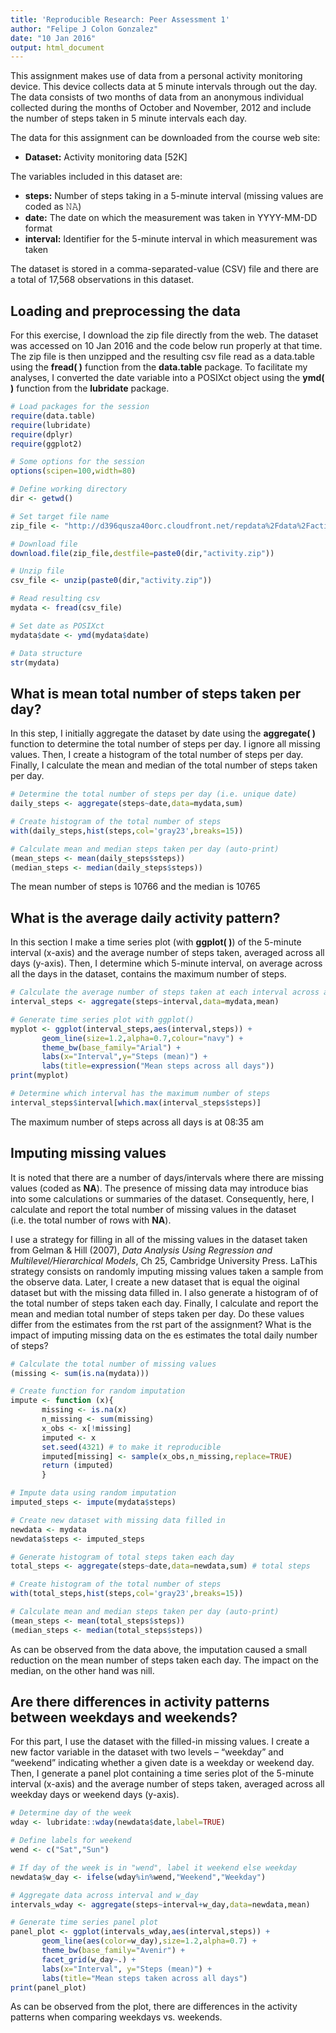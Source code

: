 ```yaml
---
title: 'Reproducible Research: Peer Assessment 1'
author: "Felipe J Colon Gonzalez"
date: "10 Jan 2016"
output: html_document
---
```


This assignment makes use of data from a personal activity monitoring device. This device collects data at 5 minute intervals through out the day. The data consists of two months 
of data from an anonymous individual collected during the months of October and November, 
2012 and include the number of steps taken in 5 minute intervals each day.

The data for this assignment can be downloaded from the course web site:

* **Dataset:** Activity monitoring data [52K]

The variables included in this dataset are:

* **steps:** Number of steps taking in a 5-minute interval (missing values are coded as 𝙽𝙰)
* **date:** The date on which the measurement was taken in YYYY-MM-DD format
* **interval:** Identifier for the 5-minute interval in which measurement was taken

The dataset is stored in a comma-separated-value (CSV) file and there are a total of 
17,568 observations in this dataset.


## Loading and preprocessing the data
For this exercise, I download the zip file directly from the web. The dataset
was accessed on 10 Jan 2016 and the code below run properly at that time. The zip file is
then unzipped and the resulting csv file read as a data.table using the **fread( )**
function from the **data.table** package. To facilitate my analyses, I converted the 
date variable into a POSIXct object using the **ymd( )** function from the **lubridate**
package.


```r
# Load packages for the session 
require(data.table)
require(lubridate)
require(dplyr)
require(ggplot2)

# Some options for the session
options(scipen=100,width=80)

# Define working directory
dir <- getwd()

# Set target file name
zip_file <- "http://d396qusza40orc.cloudfront.net/repdata%2Fdata%2Factivity.zip"

# Download file
download.file(zip_file,destfile=paste0(dir,"activity.zip"))

# Unzip file
csv_file <- unzip(paste0(dir,"activity.zip"))

# Read resulting csv
mydata <- fread(csv_file)

# Set date as POSIXct
mydata$date <- ymd(mydata$date)

# Data structure
str(mydata)

```

## What is mean total number of steps taken per day?
In this step, I initially aggregate the dataset by date using the **aggregate( )** 
function to determine the total number of steps per day. I ignore all missing values. 
Then, I create a histogram of the total number of steps per day. Finally, I calculate 
the mean and median of the total number of steps taken per day.

```r
# Determine the total number of steps per day (i.e. unique date)
daily_steps <- aggregate(steps~date,data=mydata,sum)

# Create histogram of the total number of steps
with(daily_steps,hist(steps,col='gray23',breaks=15))

# Calculate mean and median steps taken per day (auto-print)
(mean_steps <- mean(daily_steps$steps))
(median_steps <- median(daily_steps$steps))

```

The mean number of steps is 10766 and the median is 10765

## What is the average daily activity pattern?
In this section I make a time series plot (with **ggplot( )**) of the 5-minute interval 
(x-axis) and the average number of steps taken, averaged across all days (y-axis). Then,
I determine which 5-minute interval, on average across all the days in the dataset, 
contains the maximum number of steps.

```r
# Calculate the average number of steps taken at each interval across all days
interval_steps <- aggregate(steps~interval,data=mydata,mean)

# Generate time series plot with ggplot()
myplot <- ggplot(interval_steps,aes(interval,steps)) +
       geom_line(size=1.2,alpha=0.7,colour="navy") +
       theme_bw(base_family="Arial") + 
       labs(x="Interval",y="Steps (mean)") + 
       labs(title=expression("Mean steps across all days"))
print(myplot)

# Determine which interval has the maximum number of steps
interval_steps$interval[which.max(interval_steps$steps)]

```

The maximum number of steps across all days is at 08:35 am

## Imputing missing values
It is noted that there are a number of days/intervals where there are missing values
(coded as **NA**). The presence of missing data may introduce bias into some calculations
or summaries of the dataset. Consequently, here, I calculate and report the total number 
of missing values in the dataset (i.e. the total number of rows with **NA**). 

I use a strategy for filling in all of the missing values in the dataset taken from
Gelman & Hill (2007), *Data Analysis Using Regression and Multilevel/Hierarchical Models*, 
Ch 25, Cambridge University Press. LaThis strategy consists on randomly imputing missing 
values taken a sample from the observe data. Later, I create a new dataset that is equal 
 the 
oiginal dataset but with the missing data filled in. I also generate a histogram of
of the total number of steps taken each day. Finally, I calculate and report the mean and 
median total number of steps taken per day. Do these values differ from the estimates from 
the rst part of the assignment? What is the impact of imputing missing data on the es
estimates  the total daily number of steps?


```r
# Calculate the total number of missing values
(missing <- sum(is.na(mydata)))

# Create function for random imputation 
impute <- function (x){
       missing <- is.na(x)
       n_missing <- sum(missing)
       x_obs <- x[!missing]
       imputed <- x
       set.seed(4321) # to make it reproducible
       imputed[missing] <- sample(x_obs,n_missing,replace=TRUE)
       return (imputed)
       }

# Impute data using random imputation 
imputed_steps <- impute(mydata$steps)

# Create new dataset with missing data filled in
newdata <- mydata
newdata$steps <- imputed_steps

# Generate histogram of total steps taken each day
total_steps <- aggregate(steps~date,data=newdata,sum) # total steps

# Create histogram of the total number of steps
with(total_steps,hist(steps,col='gray23',breaks=15))

# Calculate mean and median steps taken per day (auto-print)
(mean_steps <- mean(total_steps$steps))
(median_steps <- median(total_steps$steps))

```

As can be observed from the data above, the imputation caused a small reduction on the 
mean number of steps taken each day. The impact on the median, on the other hand was
nill.


## Are there differences in activity patterns between weekdays and weekends?
For this part, I use the dataset with the filled-in missing values. I create a new 
factor variable in the dataset with two levels – “weekday” and “weekend” indicating
whether a given date is a weekday or weekend day. Then, I generate a panel plot containing 
a time series plot of the 5-minute interval (x-axis) and the average number of steps 
taken, averaged across all weekday days or weekend days (y-axis). 

```r
# Determine day of the week
wday <- lubridate::wday(newdata$date,label=TRUE)

# Define labels for weekend
wend <- c("Sat","Sun") 

# If day of the week is in "wend", label it weekend else weekday
newdata$w_day <- ifelse(wday%in%wend,"Weekend","Weekday")

# Aggregate data across interval and w_day
intervals_wday <- aggregate(steps~interval+w_day,data=newdata,mean)

# Generate time series panel plot
panel_plot <- ggplot(intervals_wday,aes(interval,steps)) +
       geom_line(aes(color=w_day),size=1.2,alpha=0.7) +
       theme_bw(base_family="Avenir") + 
       facet_grid(w_day~.) + 
       labs(x="Interval", y="Steps (mean)") + 
       labs(title="Mean steps taken across all days")
print(panel_plot)

```


As can be observed from the plot, there are differences in the activity patterns when
comparing weekdays vs. weekends.

